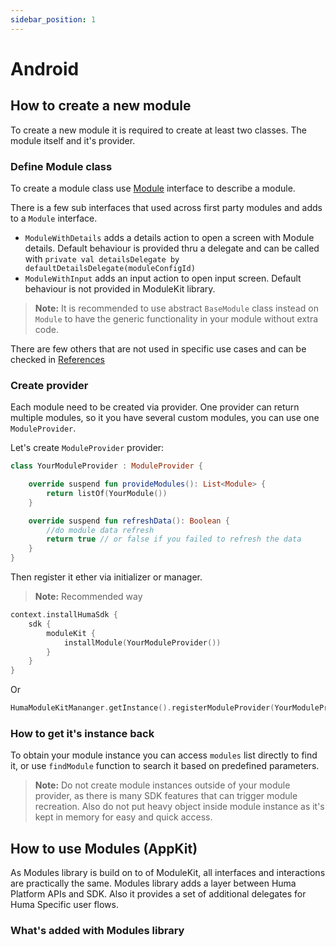 ```yaml
---
sidebar_position: 1
---
```


# Android

## How to create a new module

To create a new module it is required to create at least two classes. The module itself and it's
provider.

### Define Module class

To create a module class use [Module](../../../References/Module/Android/Module) interface to describe a
module.

There is a few sub interfaces that used across first party modules and adds to a ```Module```
interface.

* ```ModuleWithDetails``` adds a details action to open a screen with Module details. Default
  behaviour is provided thru a delegate and can be called
  with ```private val detailsDelegate by defaultDetailsDelegate(moduleConfigId)```
* ```ModuleWithInput``` adds an input action to open input screen. Default
  behaviour is not provided in ModuleKit library.

> **Note:** It is recommended to use abstract ```BaseModule``` class instead on ```Module``` to have
> the generic functionality in your module without extra code.

There are few others that are not used in specific use cases and can be checked
in [References](../../../References/Module/Android/Module)

### Create provider

Each module need to be created via provider. One provider can return multiple modules, so it you
have several custom modules, you can use one ```ModuleProvider```.

Let's create ```ModuleProvider``` provider:

```kotlin
class YourModuleProvider : ModuleProvider {

    override suspend fun provideModules(): List<Module> {
        return listOf(YourModule())
    }

    override suspend fun refreshData(): Boolean {
        //do module data refresh
        return true // or false if you failed to refresh the data
    }
}
```

Then register it ether via initializer or manager.

> **Note:** Recommended way

```kotlin
context.installHumaSdk {
    sdk {
        moduleKit {
            installModule(YourModuleProvider())
        }
    }
}
```

Or

```kotlin
HumaModuleKitMananger.getInstance().registerModuleProvider(YourModuleProvider())
```

### How to get it's instance back

To obtain your module instance you can access ```modules``` list directly to find it, or
use ```findModule``` function to search it based on predefined parameters.

> **Note:** Do not create module instances outside of your module provider, as there is many SDK
> features that can trigger module recreation. Also do not put heavy object inside module instance
> as it's kept in memory for easy and quick access.

## How to use Modules (AppKit)

As Modules library is build on to of ModuleKit, all interfaces and interactions are practically the
same. Modules library adds a layer between Huma Platform APIs and SDK. Also it provides a set of
additional delegates for Huma Specific user flows.

### What's added with Modules library


